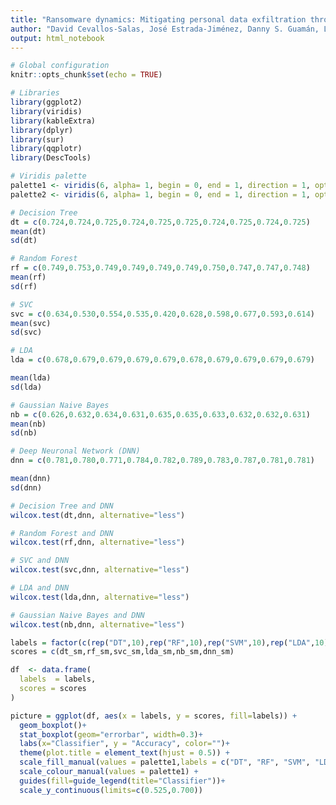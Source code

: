 ```yaml
---
title: "Ransomware dynamics: Mitigating personal data exfiltration through the SCIRAS lens"
author: "David Cevallos-Salas, José Estrada-Jiménez, Danny S. Guamán, Luis Urquiza-Aguiar"
output: html_notebook
---
```


```r
# Global configuration
knitr::opts_chunk$set(echo = TRUE)

# Libraries
library(ggplot2)
library(viridis)
library(kableExtra)
library(dplyr)
library(sur)
library(qqplotr)
library(DescTools)

# Viridis palette
palette1 <- viridis(6, alpha= 1, begin = 0, end = 1, direction = 1, option="viridis")
palette2 <- viridis(6, alpha= 1, begin = 0, end = 1, direction = 1, option="viridis")
```


```r
# Decision Tree
dt = c(0.724,0.724,0.725,0.724,0.725,0.725,0.724,0.725,0.724,0.725)
mean(dt)
sd(dt)

```

```r
# Random Forest
rf = c(0.749,0.753,0.749,0.749,0.749,0.749,0.750,0.747,0.747,0.748)
mean(rf)
sd(rf)
```

```r
# SVC
svc = c(0.634,0.530,0.554,0.535,0.420,0.628,0.598,0.677,0.593,0.614)
mean(svc)
sd(svc)
```

```r
# LDA
lda = c(0.678,0.679,0.679,0.679,0.679,0.678,0.679,0.679,0.679,0.679)

mean(lda)
sd(lda)

```

```r
# Gaussian Naive Bayes
nb = c(0.626,0.632,0.634,0.631,0.635,0.635,0.633,0.632,0.632,0.631)
mean(nb)
sd(nb)

```
```r
# Deep Neuronal Network (DNN)
dnn = c(0.781,0.780,0.771,0.784,0.782,0.789,0.783,0.787,0.781,0.781)

mean(dnn)
sd(dnn)
```

```r
# Decision Tree and DNN
wilcox.test(dt,dnn, alternative="less")
```

```r
# Random Forest and DNN
wilcox.test(rf,dnn, alternative="less")
```

```r
# SVC and DNN
wilcox.test(svc,dnn, alternative="less")
```

```r
# LDA and DNN
wilcox.test(lda,dnn, alternative="less")
```

```r
# Gaussian Naive Bayes and DNN
wilcox.test(nb,dnn, alternative="less")
```

```r

labels = factor(c(rep("DT",10),rep("RF",10),rep("SVM",10),rep("LDA",10),rep("GNB",10),rep("DNN",10)),levels=c("DT", "RF", "SVM", "LDA", "GNB", "DNN"))
scores = c(dt_sm,rf_sm,svc_sm,lda_sm,nb_sm,dnn_sm)

df  <- data.frame(
  labels  = labels,
  scores = scores
)

picture = ggplot(df, aes(x = labels, y = scores, fill=labels)) + 
  geom_boxplot()+
  stat_boxplot(geom="errorbar", width=0.3)+
  labs(x="Classifier", y = "Accuracy", color="")+
  theme(plot.title = element_text(hjust = 0.5)) +
  scale_fill_manual(values = palette1,labels = c("DT", "RF", "SVM", "LDA", "GNB", "DNN"))+
  scale_colour_manual(values = palette1) +
  guides(fill=guide_legend(title="Classifier"))+
  scale_y_continuous(limits=c(0.525,0.700))

```




